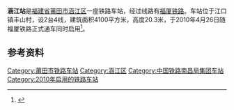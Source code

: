 {{Infobox China railway station
|车站名称=涵江站
|图片=Hanjiang Railway Station (20170124112604).jpg
|图片介绍=车站站房
|车站名称拼音=Hanjiang
|英文名称=Hanjiang Railway Station
|车站代码 = 34160
|电报码 = HJS
|拼音码 = HJI
|车站位置=[[福建省|福建省]][[莆田市|莆田市]][[涵江区|涵江区]][[江口镇_(莆田市)|江口镇]]丰山村
|坐标= {{coord|25.494358|119.170946|display=inline,title}}
|归属=[[南昌铁路局|南昌铁路局]][[福州车务段|福州车务段]]
|线路=[[福厦铁路|福厦铁路]]
|车站等级=[[二等站_(中国大陆)|二等站]]<ref>{{Citation|title=南昌铁路局关于重新公布车站等级等事项的通知|date=2016-06-20}}</ref>
|使用状态=使用中
|到发线数目=2
|月台数目=3
|侧式站台=2
|岛式站台=2
|站台面=2
}}
'''涵江站'''是[[福建省|福建省]][[莆田市|莆田市]][[涵江区|涵江区]]一座铁路车站，经过线路有[[福厦铁路|福厦铁路]]。车站位于江口镇丰山村，设2台4线，建筑面积4100平方米，高度20.3米，于2010年4月26日随福厦铁路正式通车同时启用<ref>{{Cite web |url=http://www.chnrailway.com/news/2010329/20103298594590171602.shtml |title=莆田涵江火车站“整装”迎客运 |access-date=2014-01-09 |archive-date=2019-10-16 |archive-url=https://web.archive.org/web/20191016130522/http://www.chnrailway.com/news/2010329/20103298594590171602.shtml |dead-url=no }}</ref>。

== 参考资料 ==
{{reflist}}

{{福厦铁路}}
{{Fujian-stub}}
[[Category:莆田市铁路车站|Category:莆田市铁路车站]]
[[Category:涵江区|Category:涵江区]]
[[Category:中国铁路南昌局集团车站|Category:中国铁路南昌局集团车站]]
[[Category:2010年启用的铁路车站|Category:2010年启用的铁路车站]]